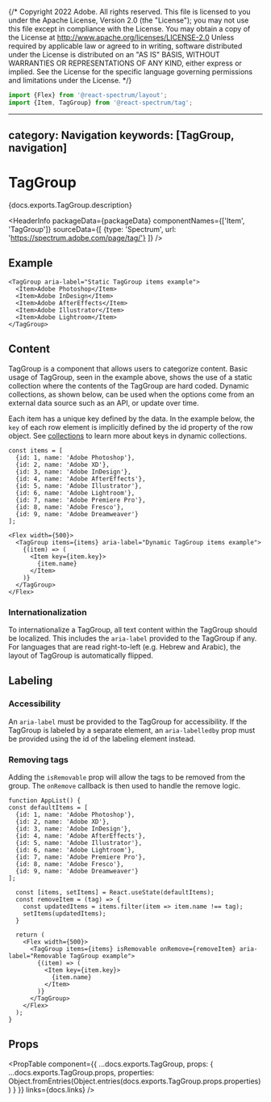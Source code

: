 {/* Copyright 2022 Adobe. All rights reserved.
This file is licensed to you under the Apache License, Version 2.0 (the "License");
you may not use this file except in compliance with the License. You may obtain a copy
of the License at http://www.apache.org/licenses/LICENSE-2.0
Unless required by applicable law or agreed to in writing, software distributed under
the License is distributed on an "AS IS" BASIS, WITHOUT WARRANTIES OR REPRESENTATIONS
OF ANY KIND, either express or implied. See the License for the specific language
governing permissions and limitations under the License. */}



```jsx import
import {Flex} from '@react-spectrum/layout';
import {Item, TagGroup} from '@react-spectrum/tag';
```

---
category: Navigation
keywords: [TagGroup, navigation]
---

# TagGroup

<PageDescription>{docs.exports.TagGroup.description}</PageDescription>

<HeaderInfo
  packageData={packageData}
  componentNames={['Item', 'TagGroup']}
  sourceData={[
    {type: 'Spectrum', url: 'https://spectrum.adobe.com/page/tag/'}
  ]} />

## Example
```tsx example
<TagGroup aria-label="Static TagGroup items example">
  <Item>Adobe Photoshop</Item>
  <Item>Adobe InDesign</Item>
  <Item>Adobe AfterEffects</Item>
  <Item>Adobe Illustrator</Item>
  <Item>Adobe Lightroom</Item>
</TagGroup>
```

## Content
TagGroup is a component that allows users to categorize content. Basic usage of TagGroup, seen in the example above, shows the use of a static collection where the contents of the TagGroup are hard coded.
Dynamic collections, as shown below, can be used when the options come from an external data source such as an API, or update over time.

Each item has a unique key defined by the data. In the example below, the `key` of each row element is implicitly defined by the id property of the row object.
See [collections](../react-stately/collections.html#unique-keys) to learn more about keys in dynamic collections.

```tsx example
const items = [
  {id: 1, name: 'Adobe Photoshop'},
  {id: 2, name: 'Adobe XD'},
  {id: 3, name: 'Adobe InDesign'},
  {id: 4, name: 'Adobe AfterEffects'},
  {id: 5, name: 'Adobe Illustrator'},
  {id: 6, name: 'Adobe Lightroom'},
  {id: 7, name: 'Adobe Premiere Pro'},
  {id: 8, name: 'Adobe Fresco'},
  {id: 9, name: 'Adobe Dreamweaver'}
];

<Flex width={500}>
  <TagGroup items={items} aria-label="Dynamic TagGroup items example">
    {(item) => (
      <Item key={item.key}>
        {item.name}
      </Item>
    )}
  </TagGroup>
</Flex>
```

### Internationalization
To internationalize a TagGroup, all text content within the TagGroup should be localized. This includes the `aria-label` provided to the TagGroup if any.
For languages that are read right-to-left (e.g. Hebrew and Arabic), the layout of TagGroup is automatically flipped.

## Labeling
### Accessibility
An `aria-label` must be provided to the TagGroup for accessibility. If the TagGroup is labeled by a separate element, an `aria-labelledby` prop must be provided using the id of the labeling element instead.

### Removing tags
Adding the `isRemovable` prop will allow the tags to be removed from the group. The `onRemove` callback is then
used to handle the remove logic.

```tsx example
function AppList() {
const defaultItems = [
  {id: 1, name: 'Adobe Photoshop'},
  {id: 2, name: 'Adobe XD'},
  {id: 3, name: 'Adobe InDesign'},
  {id: 4, name: 'Adobe AfterEffects'},
  {id: 5, name: 'Adobe Illustrator'},
  {id: 6, name: 'Adobe Lightroom'},
  {id: 7, name: 'Adobe Premiere Pro'},
  {id: 8, name: 'Adobe Fresco'},
  {id: 9, name: 'Adobe Dreamweaver'}
];

  const [items, setItems] = React.useState(defaultItems);
  const removeItem = (tag) => {
    const updatedItems = items.filter(item => item.name !== tag);
    setItems(updatedItems);
  }

  return (
    <Flex width={500}>
      <TagGroup items={items} isRemovable onRemove={removeItem} aria-label="Removable TagGroup example">
        {(item) => (
          <Item key={item.key}>
            {item.name}
          </Item>
        )}
      </TagGroup>
    </Flex>
  );
}

```

## Props

<PropTable component={{
  ...docs.exports.TagGroup,
  props: {
    ...docs.exports.TagGroup.props,
    properties: Object.fromEntries(Object.entries(docs.exports.TagGroup.props.properties))
  }
}} links={docs.links} />
